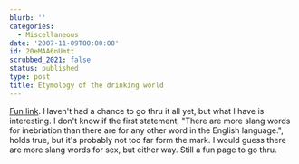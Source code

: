 ```yaml
---
blurb: ''
categories:
  - Miscellaneous
date: '2007-11-09T00:00:00'
id: 20eMAA6nUmtt
scrubbed_2021: false
status: published
type: post
title: Etymology of the drinking world
---
```


[Fun link](http://drunkard.com/issues/02_05/02-05_on_the_cuff.htm).
Haven't had a chance to go thru it all yet, but what I have is
interesting. I don't know if the first statement, "There are more
slang words for inebriation than there are for any other word in
the English language.", holds true, but it's probably not too far
form the mark. I would guess there are more slang words for sex,
but either way. Still a fun page to go thru.
